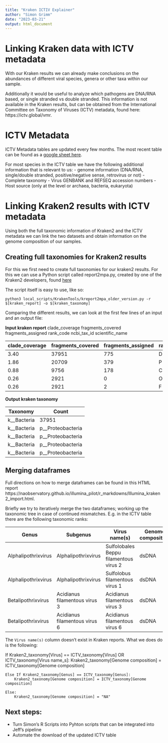 ```yaml
---
title: "Kraken ICTIV Explainer"
author: "Simon Grimm"
date: "2023-03-21"
output: html_document
---
```


# Linking Kraken data with ICTV metadata

With our Kraken results we can already make conclusions on the abundances of different viral species, genera or other taxa within our sample.

Additionally it would be useful to analyze which pathogens are DNA/RNA based, or single stranded vs double stranded. This information is not available in the Kraken results, but can be obtained from the International Committee on Taxonomy of Viruses (ICTV) metadata, found here: https://ictv.global/vmr.

# ICTV Metadata

ICTV Metadata tables are updated every few months. The most recent table can be found as a [google sheet here](https://docs.google.com/spreadsheets/d/1mufrHxLlTnDR37YLnWeauXYXTm0dZKXYoPOiMemP2GY/edit?usp=sharing).

For most species in the ICTV table we have the following additional information that is relevant to us:
 - genome information (DNA/RNA, single/double stranded, positive/negative sense, retrovirus or not)
 - Complete taxonomy
 - Virus GENBANK and REFSEQ accession numbers
 - Host source (only at the level or archaea, bacteria, eukaryota)

# Linking Kraken2 results with ICTV metadata

Using both the full taxonomic information of Kraken2 and the ICTV metadata we can link the two datasets and obtain information on the genome composition of our samples.

## Creating full taxonomies for Kraken2 results

For this we first need to create full taxonomies for our kraken2 results. For this we can use a Python script called report2mpa.py, created by one of the Kraken2 developers, found [here](https://github.com/jenniferlu717/KrakenTools/blob/master/kreport2mpa.py)

The script itself is easy to use, like so:

`python3 local_scripts/KrakenTools/kreport2mpa_older_version.py -r $[kraken_report] -o $[kraken_taxonomy]`

Comparing the different results, we  can look at the first few lines of an input and an output file:

**Input kraken report**
clade_coverage	fragments_covered	fragments_assigned	rank_code	ncbi_tax_id	scientific_name

| clade_coverage | fragments_covered   | fragments_assigned | rank_code | ncbi_tax_id | scientific_name |
| ---------- | ------- | ------------- | ---- | ------ | ------------------- |
| 3.40       | 37951   | 775           | D    | 2      | Bacteria            |
| 1.86       | 20709   | 379           | P    | 1224   | Proteobacteria      |
| 0.88       | 9756    | 178           | C    | 1236   | Gammaproteobacteria |
| 0.26       | 2921    | 0             | O    | 2887326| Moraxellales        |
| 0.26       | 2921    | 2             | F    | 468    | Moraxellaceae       |

**Output kraken taxonomy**

| Taxonomy                                            | Count |
| --------------------------------------------------- | ----- |
| k__Bacteria                                         | 37951 |
| k__Bacteria|p__Proteobacteria                       | 20709 |
| k__Bacteria|p__Proteobacteria|c__Gammaproteobacteria | 9756 |
| k__Bacteria|p__Proteobacteria|c__Gammaproteobacteria|o__Moraxellales | 2921 |
| k__Bacteria|p__Proteobacteria|c__Gammaproteobacteria|o__Moraxellales|f__Moraxellaceae | 2921 |

## Merging dataframes

Full directions on how to merge dataframes can be found in this HTML report https://naobservatory.github.io/illumina_pilot/r_markdowns/Illumina_kraken2_import.html.

Briefly we try to iteratively merge the two dataframes; working up the taxonomic tree in case of continued mismatches. E.g. in the ICTV table there are the following taxonomic ranks:

| Genus              | Subgenus                     | Virus name(s)                            | Genome composition|
| ------------------ | ---------------------------- | ---------------------------------------- | -------------------|
| Alphalipothrixvirus| Alphalipothrixvirus          | Sulfolobales Beppu filamentous virus 2   |dsDNA               |
| Alphalipothrixvirus| Alphalipothrixvirus          | Sulfolobus filamentous virus 1           |dsDNA               |
| Betalipothrixvirus | Acidianus filamentous virus 3| Acidianus filamentous virus 3            |dsDNA               |
| Betalipothrixvirus | Acidianus filamentous virus 6| Acidianus filamentous virus 6            |dsDNA               |


The `Virus name(s)` column doesn't exist in Kraken reports. What we does do is the following:

If Kraken2_taxonomy[Virus] == ICTV_taxonomy[Virus] OR ICTV_taxonomy[Virus name_s]:
	Kraken2_taxonomy[Genome composition] = ICTV_taxonomy[Genome composition]

	Else If Kraken2_taxonomy[Genus] == ICTV_taxonomy[Genus]:
		Kraken2_taxonomy[Genome composition] = ICTV_taxonomy[Genome composition]

	Else:
		Kraken2_taxonomy[Genome composition] = "NA"

## Next steps:
 - Turn Simon's R Scripts into Pyhton scripts that can be integrated into Jeff's pipeline
 - Automate the download of the updated ICTV table
